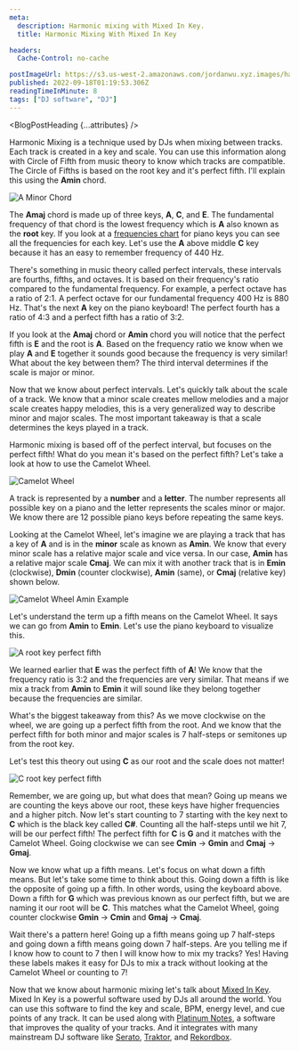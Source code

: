 ```yaml
---
meta:
  description: Harmonic mixing with Mixed In Key.
  title: Harmonic Mixing With Mixed In Key

headers:
  Cache-Control: no-cache

postImageUrl: https://s3.us-west-2.amazonaws.com/jordanwu.xyz.images/harmonic-mixing-with-mixed-in-key.png
published: 2022-09-18T01:19:53.306Z
readingTimeInMinute: 8
tags: ["DJ software", "DJ"]
---
```



<BlogPostHeading {...attributes} />

Harmonic Mixing is a technique used by DJs when mixing between tracks. Each track is created in a key and scale. You can use this information along with Circle of Fifth from music theory to know which tracks are compatible. The Circle of Fifths is based on the root key and it's perfect fifth. I'll explain this using the **Amin** chord.

![A Minor Chord](https://s3.us-west-2.amazonaws.com/jordanwu.xyz.images/harmonic-mixing-with-mixed-in-key-1.png "A Minor Chord")

The **Amaj** chord is made up of three keys, **A**, **C**, and **E**. The fundamental frequency of that chord is the lowest frequency which is **A** also known as the **root** key. If you look at a [frequencies chart](https://pages.mtu.edu/~suits/notefreqs.html) for piano keys you can see all the frequencies for each key. Let's use the **A** above middle **C** key because it has an easy to remember frequency of 440 Hz.

There's something in music theory called perfect intervals, these intervals are fourths, fifths, and octaves. It is based on their frequency's ratio compared to the fundamental frequency. For example, a perfect octave has a ratio of 2:1. A perfect octave for our fundamental frequency 400 Hz is 880 Hz. That's the next **A** key on the piano keyboard! The perfect fourth has a ratio of 4:3 and a perfect fifth has a ratio of 3:2.

If you look at the **Amaj** chord or **Amin** chord you will notice that the perfect fifth is **E** and the root is **A**. Based on the frequency ratio we know when we play **A** and **E** together it sounds good because the frequency is very similar! What about the key between them? The third interval determines if the scale is major or minor.

Now that we know about perfect intervals. Let's quickly talk about the scale of a track. We know that a minor scale creates mellow melodies and a major scale creates happy melodies, this is a very generalized way to describe minor and major scales. The most important takeaway is that a scale determines the keys played in a track.

Harmonic mixing is based off of the perfect interval, but focuses on the perfect fifth! What do you mean it's based on the perfect fifth? Let's take a look at how to use the Camelot Wheel.

![Camelot Wheel](https://s3.us-west-2.amazonaws.com/jordanwu.xyz.images/harmonic-mixing-with-mixed-in-key-2.png "Camelot Wheel")

A track is represented by a **number** and a **letter**. The number represents all possible key on a piano and the letter represents the scales minor or major. We know there are 12 possible piano keys before repeating the same keys.

Looking at the Camelot Wheel, let's imagine we are playing a track that has a key of **A** and is in the **minor** scale as known as **Amin**. We know that every minor scale has a relative major scale and vice versa. In our case, **Amin** has a relative major scale **Cmaj**. We can mix it with another track that is in **Emin** (clockwise), **Dmin** (counter clockwise), **Amin** (same), or **Cmaj** (relative key) shown below.

![Camelot Wheel Amin Example](https://s3.us-west-2.amazonaws.com/jordanwu.xyz.images/harmonic-mixing-with-mixed-in-key-3.jpg "Camelot Wheel Amin Example")

Let's understand the term up a fifth means on the Camelot Wheel. It says we can go from **Amin** to **Emin**. Let's use the piano keyboard to visualize this.

![A root key perfect fifth](https://s3.us-west-2.amazonaws.com/jordanwu.xyz.images/harmonic-mixing-with-mixed-in-key-4.png "A root key perfect fifth")

We learned earlier that **E** was the perfect fifth of **A**! We know that the frequency ratio is 3:2 and the frequencies are very similar. That means if we mix a track from **Amin** to **Emin** it will sound like they belong together because the frequencies are similar.

What's the biggest takeaway from this? As we move clockwise on the wheel, we are going up a perfect fifth from the root. And we know that the perfect fifth for both minor and major scales is 7 half-steps or semitones up from the root key.

Let's test this theory out using **C** as our root and the scale does not matter!

![C root key perfect fifth](https://s3.us-west-2.amazonaws.com/jordanwu.xyz.images/harmonic-mixing-with-mixed-in-key-5.png "C root key perfect fifth")

Remember, we are going up, but what does that mean? Going up means we are counting the keys above our root, these keys have higher frequencies and a higher pitch. Now let's start counting to 7 starting with the key next to **C** which is the black key called **C#**. Counting all the half-steps until we hit 7, will be our perfect fifth! The perfect fifth for **C** is **G** and it matches with the Camelot Wheel. Going clockwise we can see **Cmin** -> **Gmin** and **Cmaj** -> **Gmaj**.

Now we know what up a fifth means. Let's focus on what down a fifth means. But let's take some time to think about this. Going down a fifth is like the opposite of going up a fifth. In other words, using the keyboard above. Down a fifth for **G** which was previous known as our perfect fifth, but we are naming it our root will be **C**. This matches what the Camelot Wheel, going counter clockwise **Gmin** -> **Cmin** and **Gmaj** -> **Cmaj**.

Wait there's a pattern here! Going up a fifth means going up 7 half-steps and going down a fifth means going down 7 half-steps. Are you telling me if I know how to count to 7 then I will know how to mix my tracks? Yes! Having these labels makes it easy for DJs to mix a track without looking at the Camelot Wheel or counting to 7!

Now that we know about harmonic mixing let's talk about [Mixed In Key](https://mixedinkey.com). Mixed In Key is a powerful software used by DJs all around the world. You can use this software to find the key and scale, BPM, energy level, and cue points of any track. It can be used along with [Platinum Notes](https://www.platinumnotes.com), a software that improves the quality of your tracks. And it integrates with many mainstream DJ software like [Serato](https://serato.com/dj), [Traktor](https://www.native-instruments.com/en/catalog/traktor/dj-software), and [Rekordbox](https://rekordbox.com).
